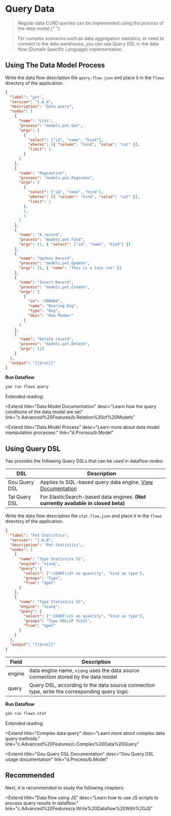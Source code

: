 # Query Data

<blockquote>
  <p>
    Regular data CURD queries can be implemented using the process of the data
    model.{" "}
  </p>
  <p>
    For complex scenarios such as data aggregation statistics, or need to
    connect to the data warehouse, you can use Query DSL in the data flow
    (Domain Specific Language) implementation.
  </p>
</blockquote>

## Using The Data Model Process

Write the data flow description file `query.flow.json` and place it in the `flows` directory of the application.

```json
{
  "label": "pet",
  "version": "1.0.0",
  "description": "Data query",
  "nodes": [
    {
      "name": "List",
      "process": "models.pet.Get",
      "args": [
        {
          "select": ["id", "name", "kind"],
          "wheres": [{ "column": "kind", "value": "cat" }],
          "limit": 3
        }
      ]
    },
    {
      "name": "Pagination",
      "process": "models.pet.Paginate",
      "args": [
        {
          "select": ["id", "name", "kind"],
          "wheres": [{ "column": "kind", "value": "cat" }],
          "limit": 1
        },
        1,
        3
      ]
    },
    {
      "name": "A record",
      "process": "models.pet.Find",
      "args": [1, { "select": ["id", "name", "kind"] }]
    },
    {
      "name": "Update Record",
      "process": "models.pet.Update",
      "args": [1, { "name": "This is a lazy cat" }]
    },
    {
      "name": "Insert Record",
      "process": "models.pet.Create",
      "args": [
        {
          "sn": "300004",
          "name": "Roaring Dog",
          "type": "Dog",
          "desc": "New Member"
        }
      ]
    },
    {
      "name": "Delete record",
      "process": "models.pet.Delete",
      "args": [1]
    }
  ],
  "output": "{{$res}}"
}
```

**Run Dataflow**

```bash
yao run flows.query
```

Extended reading:

<Extend
  title="Data Model Documentation"
  desc="Learn how the query conditions of the data model are set"
  link="c.Advanced%20Features/b.Relation%20of%20Models"
></Extend>

<Extend
  title="Data Model Process"
  desc="Learn more about data model manipulation processes."
  link="d.Process/b.Model"
></Extend>

## Using Query DSL

Yao provides the following Query DSLs that can be used in dataflow nodes:

| DSL           | Description                                                                                     |
| ------------- | ----------------------------------------------------------------------------------------------- |
| Gou Query DSL | Applies to SQL-based query data engine. <a href="#"> View Documentation </a>                    |
| Tai Query DSL | For ElasticSearch-based data engines. <strong>(Not currently available in closed beta)</strong> |

Write the data flow description file `stat.flow.json` and place it in the `flows` directory of the application.

```json
{
  "label": "Pet Statistics",
  "version": "1.0.0",
  "description": "Pet Statistics",
  "nodes": [
    {
      "name": "Type Statistics S1",
      "engine": "xiang",
      "query": {
        "select": [":COUNT(id) as quantity", "kind as type"],
        "groups": "Type",
        "from": "$pet"
      }
    },
    {
      "name": "Type Statistics S2",
      "engine": "xiang",
      "query": {
        "select": [":COUNT(id) as quantity", "kind as type"],
        "groups": "Type ROLLUP Total",
        "from": "$pet"
      }
    }
  ],
  "output": "{{$res}}"
}
```

| Field  | Description                                                                                  |
| ------ | -------------------------------------------------------------------------------------------- |
| engine | data engine name, `xiang` uses the data source connection stored by the data model           |
| query  | Query DSL, according to the data source connection type, write the corresponding query logic |

**Run Dataflow**

```bash
yao run flows.stat
```

Extended reading:

<Extend
  title="Complex data query"
  desc="Learn more about complex data query methods."
  link="c.Advanced%20Features/c.Complex%20Data%20Query"
></Extend>

<Extend
  title="Gou Query DSL Documentation"
  desc="Gou Query DSL usage documentation"
  link="d.Process/b.Model"
></Extend>

## Recommended

Next, it is recommended to study the following chapters:

<Extend
  title="Data flow using JS"
  desc="Learn how to use JS scripts to process query results in dataflow."
  link="c.Advanced%20Features/a.Write%20Dataflow%20With%20JS"
></Extend>

<Div style={{ display: "flex", justifyContent: "space-between" }}>
  <Link
    type="prev"
    title="Write data flow"
    link="b.Basic%20Features/e.Write%20Dataflow"
  ></Link>
  <Link
    type="next"
    title="Data flow using JS"
    link="c.Advanced%20Features/a.Write%20Dataflow%20With%20JS"
  ></Link>
</Div>
